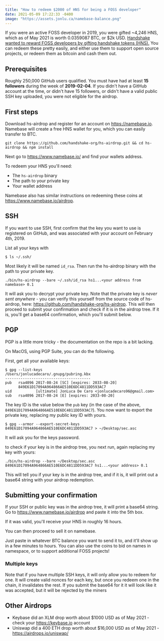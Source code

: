 ```yaml
---
title: "How to redeem $2000 of HNS for being a FOSS developer"
date: 2021-05-09 17:22:33 -0400
image: "https://assets.jonlu.ca/namebase-balance.png"
---
```


If you were an active FOSS developer in 2019, you were gifted \~4,246 HNS, which as of May 2021 is worth 0.0359087 BTC, or $2k USD. [Handshake wanted to reward FOSS developers by gifting handshake tokens (HNS).](https://handshake.org/claim/) You can redeem these pretty easily, and either use them to support open source projects, or redeem them as bitcoin and cash them out.

## Prerequisites

Roughly 250,000 GitHub users qualified. You must have had at least **15 followers** during the week of **2019-02-04**. If you didn't have a GitHub account at the time, or didn't have 15 followers, or didn't have a valid public SSH key uploaded, you were not eligible for the airdrop.

## First steps

Download hs-airdrop and register for an account on https://namebase.io. Namebase will create a free HNS wallet for you, which you can easily transfer to BTC.

```
git clone https://github.com/handshake-org/hs-airdrop.git && cd hs-airdrop && npm install
```

Next go to https://www.namebase.io/ and find your wallets address.

To redeem your HNS you'll need:

- The `hs-airdrop` binary
- The path to your private key
- Your wallet address

Namebase also has similar instructions on redeeming these coins at https://www.namebase.io/airdrop.

## SSH

If you want to use SSH, first confirm that the key you want to use is registered on GitHub, and was associated with your account on February 4th, 2019.

List all your keys with

```
$ ls ~/.ssh/
```

Most likely it will be named `id_rsa`. Then run the hs-airdrop binary with the path to your private key.

```
./bin/hs-airdrop --bare ~/.ssh/id_rsa hs1...<your address from namebase> 0.1
```

It will ask you to decrypt your private key. Note that the private key is _never sent anywhere_ - you can verify this yourself from the source code of hs-airdrop, here: https://github.com/handshake-org/hs-airdrop. This will then proceed to submit your confirmation and check if it is in the airdrop tree. If it is, you'll get a base64 confirmation, which you'll submit below.

## PGP

PGP is a little more tricky - the documentation on the repo is a bit lacking.

On MacOS, using PGP Suite, you can do the following.

First, get all your available keys:

```
$ gpg --list-keys
/Users/jonlucadecaro/.gnupg/pubring.kbx
---------------------------------------
pub   rsa4096 2017-08-24 [SC] [expires: 2033-08-20]
      849E61D17094A964866AE510E6DC4811DD593AC7
uid           [ultimate] JonLuca De Caro <jonlucadecaro96@gmail.com>
sub   rsa4096 2017-08-24 [E] [expires: 2033-08-20]
```

The key ID is the value below the `pub` key (in the case of the above, `849E61D17094A964866AE510E6DC4811DD593AC7`). You now want to export the private key, replacing my public key ID with yours.

```
$ gpg --armor --export-secret-keys 849E61D17094A964866AE510E6DC4811DD593AC7 > ~/Desktop/sec.asc
```

It will ask you for the keys password.

to check if your key is in the airdrop tree, you next run, again replacing my key with yours:

```
./bin/hs-airdrop --bare ~/Desktop/sec.asc 849E61D17094A964866AE510E6DC4811DD593AC7 hs1...<your address> 0.1
```

This will tell you if your key is in the airdrop tree, and if it is, it will print out a base64 string with your airdrop redemption.

## Submitting your confirmation

If your SSH or public key was in the airdrop tree, it will print a base64 string. Go to https://www.namebase.io/airdrop and paste it into the 5th box.

If it was valid, you'll receive your HNS in roughly 16 hours.

<CustomImage file="namebase-balance" alt="Namebase Balance" />

You can then proceed to sell it on namebase.

<CustomImage file="namebase" alt="Namebase Sell" />

Just paste in whatever BTC balance you want to send it to, and it'll show up in a few minutes to hours. You can also use the coins to bid on names in namespace, or to support additional FOSS projects!

### Multiple keys

Note that if you have multiple SSH keys, it will only allow you to redeem for one. It will create valid nonces for each key, but once you redeem one in the chain, it invalidates the rest. If you submit the base64 for it it will look like it was accepted, but it will be rejected by the miners

## Other Airdrops

- Keybase did an XLM drop worth about $1000 USD as of May 2021 - check your https://keybase.io account
- Uniswap did a 400 ETH drop worth about $16,000 USD as of May 2021 - https://airdrops.io/uniswap/
